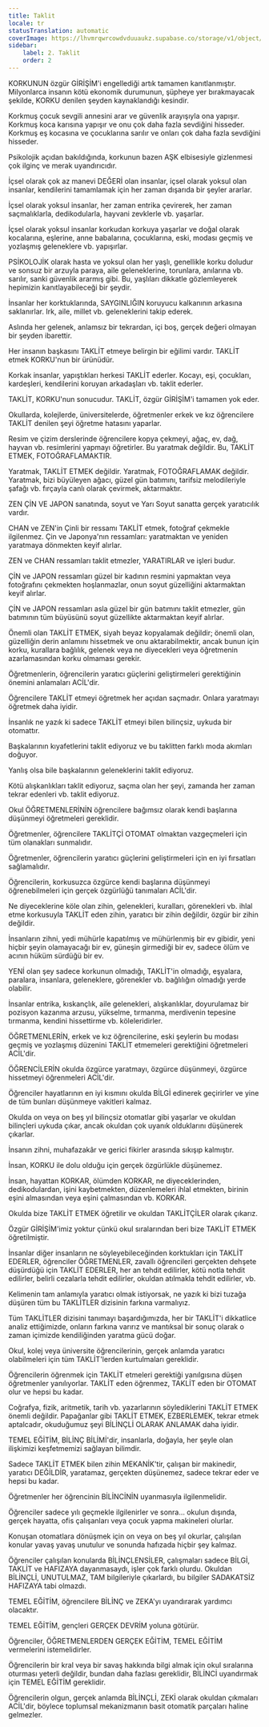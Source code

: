```yaml
---
title: Taklit
locale: tr
statusTranslation: automatic
coverImage: https://lhvmrqwrcowdvduuaukz.supabase.co/storage/v1/object/public/strapi-uploads/small_cover-educacion-fundamental.webp-2d51a7828a2b1309555be27f7e2a61a0.webp
sidebar:
    label: 2. Taklit
    order: 2
---
```

KORKUNUN özgür GİRİŞİM'i engellediği artık tamamen kanıtlanmıştır. Milyonlarca insanın kötü ekonomik durumunun, şüpheye yer bırakmayacak şekilde, KORKU denilen şeyden kaynaklandığı kesindir.

Korkmuş çocuk sevgili annesini arar ve güvenlik arayışıyla ona yapışır. Korkmuş koca karısına yapışır ve onu çok daha fazla sevdiğini hisseder. Korkmuş eş kocasına ve çocuklarına sarılır ve onları çok daha fazla sevdiğini hisseder.

Psikolojik açıdan bakıldığında, korkunun bazen AŞK elbisesiyle gizlenmesi çok ilginç ve merak uyandırıcıdır.

İçsel olarak çok az manevi DEĞERİ olan insanlar, içsel olarak yoksul olan insanlar, kendilerini tamamlamak için her zaman dışarıda bir şeyler ararlar.

İçsel olarak yoksul insanlar, her zaman entrika çevirerek, her zaman saçmalıklarla, dedikodularla, hayvani zevklerle vb. yaşarlar.

İçsel olarak yoksul insanlar korkudan korkuya yaşarlar ve doğal olarak kocalarına, eşlerine, anne babalarına, çocuklarına, eski, modası geçmiş ve yozlaşmış geleneklere vb. yapışırlar.

PSİKOLOJİK olarak hasta ve yoksul olan her yaşlı, genellikle korku doludur ve sonsuz bir arzuyla paraya, aile geleneklerine, torunlara, anılarına vb. sarılır, sanki güvenlik ararmış gibi. Bu, yaşlıları dikkatle gözlemleyerek hepimizin kanıtlayabileceği bir şeydir.

İnsanlar her korktuklarında, SAYGINLIĞIN koruyucu kalkanının arkasına saklanırlar. Irk, aile, millet vb. geleneklerini takip ederek.

Aslında her gelenek, anlamsız bir tekrardan, içi boş, gerçek değeri olmayan bir şeyden ibarettir.

Her insanın başkasını TAKLİT etmeye belirgin bir eğilimi vardır. TAKLİT etmek KORKU'nun bir ürünüdür.

Korkak insanlar, yapıştıkları herkesi TAKLİT ederler. Kocayı, eşi, çocukları, kardeşleri, kendilerini koruyan arkadaşları vb. taklit ederler.

TAKLİT, KORKU'nun sonucudur. TAKLİT, özgür GİRİŞİM'i tamamen yok eder.

Okullarda, kolejlerde, üniversitelerde, öğretmenler erkek ve kız öğrencilere TAKLİT denilen şeyi öğretme hatasını yaparlar.

Resim ve çizim derslerinde öğrencilere kopya çekmeyi, ağaç, ev, dağ, hayvan vb. resimlerini yapmayı öğretirler. Bu yaratmak değildir. Bu, TAKLİT ETMEK, FOTOĞRAFLAMAKTIR.

Yaratmak, TAKLİT ETMEK değildir. Yaratmak, FOTOĞRAFLAMAK değildir. Yaratmak, bizi büyüleyen ağacı, güzel gün batımını, tarifsiz melodileriyle şafağı vb. fırçayla canlı olarak çevirmek, aktarmaktır.

ZEN ÇİN VE JAPON sanatında, soyut ve Yarı Soyut sanatta gerçek yaratıcılık vardır.

CHAN ve ZEN'in Çinli bir ressamı TAKLİT etmek, fotoğraf çekmekle ilgilenmez. Çin ve Japonya'nın ressamları: yaratmaktan ve yeniden yaratmaya dönmekten keyif alırlar.

ZEN ve CHAN ressamları taklit etmezler, YARATIRLAR ve işleri budur.

ÇİN ve JAPON ressamları güzel bir kadının resmini yapmaktan veya fotoğrafını çekmekten hoşlanmazlar, onun soyut güzelliğini aktarmaktan keyif alırlar.

ÇİN ve JAPON ressamları asla güzel bir gün batımını taklit etmezler, gün batımının tüm büyüsünü soyut güzellikte aktarmaktan keyif alırlar.

Önemli olan TAKLİT ETMEK, siyah beyaz kopyalamak değildir; önemli olan, güzelliğin derin anlamını hissetmek ve onu aktarabilmektir, ancak bunun için korku, kurallara bağlılık, gelenek veya ne diyecekleri veya öğretmenin azarlamasından korku olmaması gerekir.

Öğretmenlerin, öğrencilerin yaratıcı güçlerini geliştirmeleri gerektiğinin önemini anlamaları ACİL'dir.

Öğrencilere TAKLİT etmeyi öğretmek her açıdan saçmadır. Onlara yaratmayı öğretmek daha iyidir.

İnsanlık ne yazık ki sadece TAKLİT etmeyi bilen bilinçsiz, uykuda bir otomattır.

Başkalarının kıyafetlerini taklit ediyoruz ve bu taklitten farklı moda akımları doğuyor.

Yanlış olsa bile başkalarının geleneklerini taklit ediyoruz.

Kötü alışkanlıkları taklit ediyoruz, saçma olan her şeyi, zamanda her zaman tekrar edenleri vb. taklit ediyoruz.

Okul ÖĞRETMENLERİNİN öğrencilere bağımsız olarak kendi başlarına düşünmeyi öğretmeleri gereklidir.

Öğretmenler, öğrencilere TAKLİTÇİ OTOMAT olmaktan vazgeçmeleri için tüm olanakları sunmalıdır.

Öğretmenler, öğrencilerin yaratıcı güçlerini geliştirmeleri için en iyi fırsatları sağlamalıdır.

Öğrencilerin, korkusuzca özgürce kendi başlarına düşünmeyi öğrenebilmeleri için gerçek özgürlüğü tanımaları ACİL'dir.

Ne diyeceklerine köle olan zihin, gelenekleri, kuralları, görenekleri vb. ihlal etme korkusuyla TAKLİT eden zihin, yaratıcı bir zihin değildir, özgür bir zihin değildir.

İnsanların zihni, yedi mühürle kapatılmış ve mühürlenmiş bir ev gibidir, yeni hiçbir şeyin olamayacağı bir ev, güneşin girmediği bir ev, sadece ölüm ve acının hüküm sürdüğü bir ev.

YENİ olan şey sadece korkunun olmadığı, TAKLİT'in olmadığı, eşyalara, paralara, insanlara, geleneklere, görenekler vb. bağlılığın olmadığı yerde olabilir.

İnsanlar entrika, kıskançlık, aile gelenekleri, alışkanlıklar, doyurulamaz bir pozisyon kazanma arzusu, yükselme, tırmanma, merdivenin tepesine tırmanma, kendini hissettirme vb. köleleridirler.

ÖĞRETMENLERİN, erkek ve kız öğrencilerine, eski şeylerin bu modası geçmiş ve yozlaşmış düzenini TAKLİT etmemeleri gerektiğini öğretmeleri ACİL'dir.

ÖĞRENCİLERİN okulda özgürce yaratmayı, özgürce düşünmeyi, özgürce hissetmeyi öğrenmeleri ACİL'dir.

Öğrenciler hayatlarının en iyi kısmını okulda BİLGİ edinerek geçirirler ve yine de tüm bunları düşünmeye vakitleri kalmaz.

Okulda on veya on beş yıl bilinçsiz otomatlar gibi yaşarlar ve okuldan bilinçleri uykuda çıkar, ancak okuldan çok uyanık olduklarını düşünerek çıkarlar.

İnsanın zihni, muhafazakâr ve gerici fikirler arasında sıkışıp kalmıştır.

İnsan, KORKU ile dolu olduğu için gerçek özgürlükle düşünemez.

İnsan, hayattan KORKAR, ölümden KORKAR, ne diyeceklerinden, dedikodulardan, işini kaybetmekten, düzenlemeleri ihlal etmekten, birinin eşini almasından veya eşini çalmasından vb. KORKAR.

Okulda bize TAKLİT ETMEK öğretilir ve okuldan TAKLİTÇİLER olarak çıkarız.

Özgür GİRİŞİM'imiz yoktur çünkü okul sıralarından beri bize TAKLİT ETMEK öğretilmiştir.

İnsanlar diğer insanların ne söyleyebileceğinden korktukları için TAKLİT EDERLER, öğrenciler ÖĞRETMENLER, zavallı öğrencileri gerçekten dehşete düşürdüğü için TAKLİT EDERLER, her an tehdit edilirler, kötü notla tehdit edilirler, belirli cezalarla tehdit edilirler, okuldan atılmakla tehdit edilirler, vb.

Kelimenin tam anlamıyla yaratıcı olmak istiyorsak, ne yazık ki bizi tuzağa düşüren tüm bu TAKLİTLER dizisinin farkına varmalıyız.

Tüm TAKLİTLER dizisini tanımayı başardığımızda, her bir TAKLİT'i dikkatlice analiz ettiğimizde, onların farkına varırız ve mantıksal bir sonuç olarak o zaman içimizde kendiliğinden yaratma gücü doğar.

Okul, kolej veya üniversite öğrencilerinin, gerçek anlamda yaratıcı olabilmeleri için tüm TAKLİT'lerden kurtulmaları gereklidir.

Öğrencilerin öğrenmek için TAKLİT etmeleri gerektiği yanılgısına düşen öğretmenler yanılıyorlar. TAKLİT eden öğrenmez, TAKLİT eden bir OTOMAT olur ve hepsi bu kadar.

Coğrafya, fizik, aritmetik, tarih vb. yazarlarının söylediklerini TAKLİT ETMEK önemli değildir. Papağanlar gibi TAKLİT ETMEK, EZBERLEMEK, tekrar etmek aptalcadır, okuduğumuz şeyi BİLİNÇLİ OLARAK ANLAMAK daha iyidir.

TEMEL EĞİTİM, BİLİNÇ BİLİMİ'dir, insanlarla, doğayla, her şeyle olan ilişkimizi keşfetmemizi sağlayan bilimdir.

Sadece TAKLİT ETMEK bilen zihin MEKANİK'tir, çalışan bir makinedir, yaratıcı DEĞİLDİR, yaratamaz, gerçekten düşünemez, sadece tekrar eder ve hepsi bu kadar.

Öğretmenler her öğrencinin BİLİNCİNİN uyanmasıyla ilgilenmelidir.

Öğrenciler sadece yılı geçmekle ilgilenirler ve sonra… okulun dışında, gerçek hayatta, ofis çalışanları veya çocuk yapma makineleri olurlar.

Konuşan otomatlara dönüşmek için on veya on beş yıl okurlar, çalışılan konular yavaş yavaş unutulur ve sonunda hafızada hiçbir şey kalmaz.

Öğrenciler çalışılan konularda BİLİNÇLENSİLER, çalışmaları sadece BİLGİ, TAKLİT ve HAFIZAYA dayanmasaydı, işler çok farklı olurdu. Okuldan BİLİNÇLİ, UNUTULMAZ, TAM bilgileriyle çıkarlardı, bu bilgiler SADAKATSİZ HAFIZAYA tabi olmazdı.

TEMEL EĞİTİM, öğrencilere BİLİNÇ ve ZEKA'yı uyandırarak yardımcı olacaktır.

TEMEL EĞİTİM, gençleri GERÇEK DEVRİM yoluna götürür.

Öğrenciler, ÖĞRETMENLERDEN GERÇEK EĞİTİM, TEMEL EĞİTİM vermelerini istemelidirler.

Öğrencilerin bir kral veya bir savaş hakkında bilgi almak için okul sıralarına oturması yeterli değildir, bundan daha fazlası gereklidir, BİLİNCİ uyandırmak için TEMEL EĞİTİM gereklidir.

Öğrencilerin olgun, gerçek anlamda BİLİNÇLİ, ZEKİ olarak okuldan çıkmaları ACİL'dir, böylece toplumsal mekanizmanın basit otomatik parçaları haline gelmezler.
